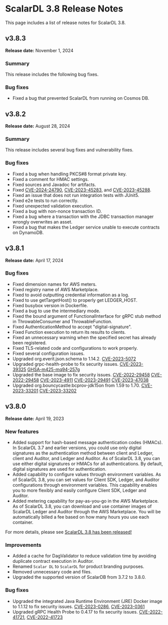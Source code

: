 # ScalarDL 3.8 Release Notes

This page includes a list of release notes for ScalarDL 3.8.

## v3.8.3

**Release date:** November 1, 2024

### Summary

This release includes the following bug fixes.

### Bug fixes

- Fixed a bug that prevented ScalarDL from running on Cosmos DB.

## v3.8.2

**Release date:** August 28, 2024

### Summary

This release includes several bug fixes and vulnerability fixes.

### Bug fixes

- Fixed a bug when handling PKCS#8 format private key.
- Fixed a comment for HMAC settings.
- Fixed sources and Javadoc for artifacts.
- Fixed [CVE-2024-24790](https://github.com/advisories/GHSA-49gw-vxvf-fc2g "CVE-2024-24790"), [CVE-2023-45283](https://github.com/advisories/GHSA-vvjp-q62m-2vph "CVE-2023-45283"), and [CVE-2023-45288](https://github.com/advisories/GHSA-4v7x-pqxf-cx7m "CVE-2023-45288").
- Fixed an issue that does not run integration tests with JUnit5.
- Fixed e2e tests to run correctly.
- Fixed unexpected validation execution.
- Fixed a bug with non-nonce transaction ID.
- Fixed a bug where a transaction with the JDBC transaction manager wrongly overwrites an asset.
- Fixed a bug that makes the Ledger service unable to execute contracts on DynamoDB.

## v3.8.1

**Release date:** April 17, 2024

### Bug fixes

- Fixed dimension names for AWS meters.
- Fixed registry name of AWS Marketplace.
- Fixed to avoid outputting credential information as a log.
- Fixed to use getTargetHost() to properly get LEDGER_HOST.
- Fixed busybox version in Dockerfile.
- Fixed a bug to use the intermediary mode.
- Fixed the bound argument of FunctionalInterface for gRPC stub method in ThrowableConsumer and ThrowableFunction.
- Fixed AuthenticationMethod to accept "digital-signature".
- Fixed Function execution to return its results to clients.
- Fixed an unnecessary warning when the specified secret has already been registered.
- Fixed TLS-related code and configurations to work properly.
- Fixed several configuration issues.
- Upgraded org.everit.json.schema to 1.14.2. [CVE-2023-5072](https://github.com/advisories/GHSA-4jq9-2xhw-jpx7 "CVE-2023-5072")
- Upgraded grpc-health-probe to fix security issues. [CVE-2023-39325](https://github.com/advisories/GHSA-4374-p667-p6c8 "CVE-2023-39325") [GHSA-m425-mq94-257g](https://github.com/advisories/GHSA-m425-mq94-257g "GHSA-m425-mq94-257g")
- Upgraded the base image to fix security issues. [CVE-2022-29458](https://github.com/advisories/GHSA-jh4f-5j2m-4v9c "CVE-2022-29458") [CVE-2022-29458](https://github.com/advisories/GHSA-jh4f-5j2m-4v9c "CVE-2022-29458") [CVE-2023-4911](https://github.com/advisories/GHSA-m77w-6vjw-wh2f "CVE-2023-4911") [CVE-2023-29491](https://github.com/advisories/GHSA-vh2x-5rx6-qqhv "CVE-2023-29491") [CVE-2023-47038](https://github.com/advisories/GHSA-96fh-9q43-rmjh "CVE-2023-47038")
- Upgraded org.bouncycastle:bcprov-jdk15on from 1.59 to 1.70. [CVE-2023-33201](https://github.com/advisories/GHSA-hr8g-6v94-x4m9 "CVE-2023-33201") [CVE-2023-33202](https://github.com/advisories/GHSA-wjxj-5m7g-mg7q "CVE-2023-33202")

## v3.8.0

**Release date:** April 19, 2023

### New features

- Added support for hash-based message authentication codes (HMACs). In ScalarDL 3.7 and earlier versions, you could use only digital signatures as the authentication method between client and Ledger, client and Auditor, and Ledger and Auditor. As of ScalarDL 3.8, you can use either digital signatures or HMACs for all authentications. By default, digital signatures are used for authentication.
- Added capability to configure values through environment variables. As of ScalarDL 3.8, you can set values for Client SDK, Ledger, and Auditor configurations through environment variables. This capability enables you to more flexibly and easily configure Client SDK, Ledger and Auditor.
- Added metering capability for pay-as-you-go in the AWS Marketplace. As of ScalarDL 3.8, you can download and use container images of ScalarDL Ledger and Auditor through the AWS Marketplace. You will be automatically billed a fee based on how many hours you use each container.

For more details, please see [ScalarDL 3.8 has been released!](https://medium.com/scalar-engineering/scalardl-3-8-has-been-released-40ed12242d6c)

### Improvements

- Added a cache for DagValidator to reduce validation time by avoiding duplicate contract execution in Auditor.
- Renamed `Scalar DL` to `ScalarDL` for product branding purposes.
- Removed unnecessary code and files.
- Upgraded the supported version of ScalarDB from 3.7.2 to 3.8.0.

### Bug fixes

- Upgraded the integrated Java Runtime Environment (JRE) Docker image to 1.1.12 to fix security issues. [CVE-2023-0286](https://nvd.nist.gov/vuln/detail/CVE-2023-0286), [CVE-2023-0361](https://nvd.nist.gov/vuln/detail/CVE-2023-0361)
- Upgraded gRPC Health Probe to 0.4.17 to fix security issues. [CVE-2022-41721](https://nvd.nist.gov/vuln/detail/CVE-2022-41721), [CVE-2022-41723](https://nvd.nist.gov/vuln/detail/cve-2022-41723)
